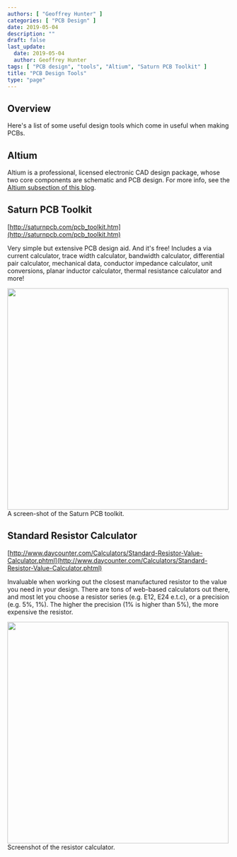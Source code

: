 ```yaml
---
authors: [ "Geoffrey Hunter" ]
categories: [ "PCB Design" ]
date: 2019-05-04
description: ""
draft: false
last_update:
  date: 2019-05-04
  author: Geoffrey Hunter
tags: [ "PCB design", "tools", "Altium", "Saturn PCB Toolkit" ]
title: "PCB Design Tools"
type: "page"
---
```



## Overview

Here's a list of some useful design tools which come in useful when making PCBs.

## Altium

Altium is a professional, licensed electronic CAD design package, whose two core components are schematic and PCB design. For more info, see the [Altium subsection of this blog](/electronics/general/altium/index.mdx).

## Saturn PCB Toolkit

[http://saturnpcb.com/pcb_toolkit.htm](http://saturnpcb.com/pcb_toolkit.htm)

Very simple but extensive PCB design aid. And it's free! Includes a via current calculator, trace width calculator, bandwidth calculator, differential pair calculator, mechanical data, conductor impedance calculator, unit conversions, planar inductor calculator, thermal resistance calculator and more!


<Image src={saturn_pcb_toolkit_screenshot} width="500px">A screen-shot of the Saturn PCB toolkit.</Image>

## Standard Resistor Calculator

[http://www.daycounter.com/Calculators/Standard-Resistor-Value-Calculator.phtml](http://www.daycounter.com/Calculators/Standard-Resistor-Value-Calculator.phtml)

Invaluable when working out the closest manufactured resistor to the value you need in your design. There are tons of web-based calculators out there, and most let you choose a resistor series (e.g. E12, E24 e.t.c), or a precision (e.g. 5%, 1%). The higher the precision (1% is higher than 5%), the more expensive the resistor.


<Image src={resistor_calculator_screenshot} width="500px">Screenshot of the resistor calculator.</Image>
